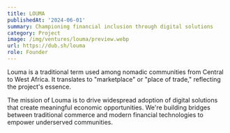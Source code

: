 ```yaml
---
title: LOUMA
publishedAt: '2024-06-01'
summary: Championing financial inclusion through digital solutions
category: Project
image: /img/ventures/louma/preview.webp
url: https://dub.sh/louma
role: Founder
---
```


Louma is a traditional term used among nomadic communities from Central to West Africa. It translates to "marketplace" or "place of trade," reflecting the project's essence.

The mission of Louma is to drive widespread adoption of digital solutions that create meaningful economic opportunities. We're building bridges between traditional commerce and modern financial technologies to empower underserved communities.
